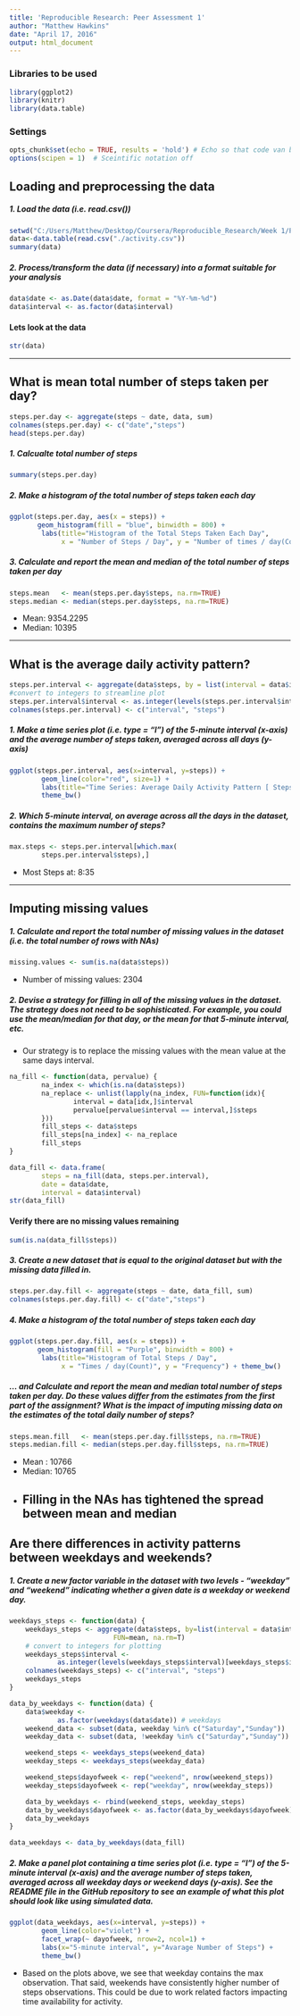 ```yaml
---
title: 'Reproducible Research: Peer Assessment 1'
author: "Matthew Hawkins"
date: "April 17, 2016"
output: html_document
---
```

### Libraries to be used
```r
library(ggplot2)
library(knitr)
library(data.table)
```
### Settings
```r
opts_chunk$set(echo = TRUE, results = 'hold') # Echo so that code van be viewed
options(scipen = 1)  # Sceintific notation off
```
## Loading and preprocessing the data
##### 1. Load the data (i.e. read.csv())
```r
setwd("C:/Users/Matthew/Desktop/Coursera/Reproducible_Research/Week 1/Peer Assessment 1/")
data<-data.table(read.csv("./activity.csv"))
summary(data)
```
##### 2. Process/transform the data (if necessary) into a format suitable for your analysis
```r
data$date <- as.Date(data$date, format = "%Y-%m-%d")
data$interval <- as.factor(data$interval)
```
#### Lets look at the data
```r
str(data)
```
-----

## What is mean total number of steps taken per day?

```r
steps.per.day <- aggregate(steps ~ date, data, sum)
colnames(steps.per.day) <- c("date","steps")
head(steps.per.day)
```
##### 1. Calcualte total number of steps
```r
summary(steps.per.day)
```
##### 2. Make a histogram of the total number of steps taken each day
```r
ggplot(steps.per.day, aes(x = steps)) + 
       geom_histogram(fill = "blue", binwidth = 800) + 
        labs(title="Histogram of the Total Steps Taken Each Day", 
             x = "Number of Steps / Day", y = "Number of times / day(Count)") + theme_bw() 
```

##### 3. Calculate and report the mean and median of the total number of steps taken per day
```r
steps.mean   <- mean(steps.per.day$steps, na.rm=TRUE)
steps.median <- median(steps.per.day$steps, na.rm=TRUE)
```

*  Mean: 9354.2295
*  Median: 10395

-----

## What is the average daily activity pattern?
```r
steps.per.interval <- aggregate(data$steps, by = list(interval = data$interval),FUN=mean, na.rm=TRUE)
#convert to integers to streamline plot
steps.per.interval$interval <- as.integer(levels(steps.per.interval$interval)[steps.per.interval$interval])
colnames(steps.per.interval) <- c("interval", "steps")
```

##### 1. Make a time series plot (i.e. type = "l") of the 5-minute interval (x-axis) and the average number of steps taken, averaged across all days (y-axis)
```r
ggplot(steps.per.interval, aes(x=interval, y=steps)) +   
        geom_line(color="red", size=1) +  
        labs(title="Time Series: Average Daily Activity Pattern [ Steps per Interval]", x="Interval[Minutes]", y="Average Number of steps") +  
        theme_bw() 
```

##### 2. Which 5-minute interval, on average across all the days in the dataset, contains the maximum number of steps?
```r
max.steps <- steps.per.interval[which.max(  
        steps.per.interval$steps),]
```
*  Most Steps at: 8:35

----

## Imputing missing values
##### 1. Calculate and report the total number of missing values in the dataset (i.e. the total number of rows with NAs) 
```r
missing.values <- sum(is.na(data$steps))
```
*  Number of missing values: 2304

##### 2. Devise a strategy for filling in all of the missing values in the dataset. The strategy does not need to be sophisticated. For example, you could use the mean/median for that day, or the mean for that 5-minute interval, etc.

* Our strategy is to replace the missing values with the mean value at the same days interval.
```r
na_fill <- function(data, pervalue) {
        na_index <- which(is.na(data$steps))
        na_replace <- unlist(lapply(na_index, FUN=function(idx){
                interval = data[idx,]$interval
                pervalue[pervalue$interval == interval,]$steps
        }))
        fill_steps <- data$steps
        fill_steps[na_index] <- na_replace
        fill_steps
}

data_fill <- data.frame(  
        steps = na_fill(data, steps.per.interval),  
        date = data$date,  
        interval = data$interval)
str(data_fill)
```
#### Verify there are no missing values remaining
```r
sum(is.na(data_fill$steps))
```

##### 3. Create a new dataset that is equal to the original dataset but with the missing data filled in.
```r
steps.per.day.fill <- aggregate(steps ~ date, data_fill, sum)
colnames(steps.per.day.fill) <- c("date","steps")
```


##### 4. Make a histogram of the total number of steps taken each day 
```r
ggplot(steps.per.day.fill, aes(x = steps)) + 
       geom_histogram(fill = "Purple", binwidth = 800) + 
        labs(title="Histogram of Total Steps / Day", 
             x = "Times / day(Count)", y = "Frequency") + theme_bw() 
```

##### ... and Calculate and report the mean and median total number of steps taken per day. Do these values differ from the estimates from the first part of the assignment? What is the impact of imputing missing data on the estimates of the total daily number of steps?
```r
steps.mean.fill   <- mean(steps.per.day.fill$steps, na.rm=TRUE)
steps.median.fill <- median(steps.per.day.fill$steps, na.rm=TRUE)
```

*  Mean : 10766
*  Median: 10765
*  Filling in the NAs has tightened the spread between mean and median
----

## Are there differences in activity patterns between weekdays and weekends?


##### 1. Create a new factor variable in the dataset with two levels - "weekday" and "weekend" indicating whether a given date is a weekday or weekend day.

```r
weekdays_steps <- function(data) {
    weekdays_steps <- aggregate(data$steps, by=list(interval = data$interval),
                          FUN=mean, na.rm=T)
    # convert to integers for plotting
    weekdays_steps$interval <- 
            as.integer(levels(weekdays_steps$interval)[weekdays_steps$interval])
    colnames(weekdays_steps) <- c("interval", "steps")
    weekdays_steps
}

data_by_weekdays <- function(data) {
    data$weekday <- 
            as.factor(weekdays(data$date)) # weekdays
    weekend_data <- subset(data, weekday %in% c("Saturday","Sunday"))
    weekday_data <- subset(data, !weekday %in% c("Saturday","Sunday"))

    weekend_steps <- weekdays_steps(weekend_data)
    weekday_steps <- weekdays_steps(weekday_data)

    weekend_steps$dayofweek <- rep("weekend", nrow(weekend_steps))
    weekday_steps$dayofweek <- rep("weekday", nrow(weekday_steps))

    data_by_weekdays <- rbind(weekend_steps, weekday_steps)
    data_by_weekdays$dayofweek <- as.factor(data_by_weekdays$dayofweek)
    data_by_weekdays
}

data_weekdays <- data_by_weekdays(data_fill)
```

##### 2. Make a panel plot containing a time series plot (i.e. type = "l") of the 5-minute interval (x-axis) and the average number of steps taken, averaged across all weekday days or weekend days (y-axis). See the README file in the GitHub repository to see an example of what this plot should look like using simulated data.

```r
ggplot(data_weekdays, aes(x=interval, y=steps)) + 
        geom_line(color="violet") + 
        facet_wrap(~ dayofweek, nrow=2, ncol=1) +
        labs(x="5-minute interval", y="Avarage Number of Steps") +
        theme_bw()
```







* Based on the plots above, we see that weekday contains the max observation. That said, weekends have consistently higher number of steps observations. This could be due to work related factors impacting time availability for activity.
